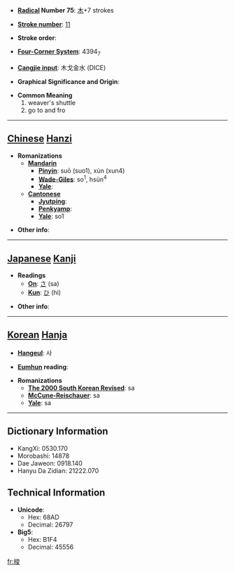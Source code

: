* '''[[Wiktionary:Chinese radical index| Radical]] Number 75''': [[Wiktionary:Chinese radical index 木|木]]+7 strokes

* '''[[Wiktionary:Chinese total strokes index|Stroke number]]''': [[Wiktionary:Chinese total strokes index 11|11]]

* '''Stroke order''': 

* '''[[Wiktionary:Chinese four corner index|Four-Corner System]]''': 4394<sub>7</sub>

* '''[[Wiktionary:Chinese Cangjie index|Cangjie input]]''': 木戈金水 (DICE)

* '''Graphical Significance and Origin''': 

* '''Common Meaning'''
*#weaver's shuttle
*# go to and fro


----

== [[Chinese]] [[Hanzi]] ==

* '''Romanizations'''
** '''[[Mandarin]]'''
*** '''[[Pinyin]]''': suō (suo1), xùn (xun4)
*** '''[[Wade-Giles]]''': so<sup>1</sup>, hsün<sup>4</sup>
*** '''[[Yale]]''': 
** '''[[Cantonese]]'''
*** '''[[Jyutping]]''':
*** '''[[Penkyamp]]''': 
*** '''[[Yale]]''': so1

* '''Other info''': 

----

== [[Japanese]] [[Kanji]] ==

* '''Readings'''
** '''[[On]]''': [[さ]] (sa)
** '''[[Kun]]''': [[ひ]] (hi)

* '''Other info''':  

----

== [[Korean]] [[Hanja]] ==

* '''[[Hangeul]]''': 사

* '''[[Eumhun]] reading''': 

* '''Romanizations'''
** '''[[The 2000 South Korean Revised Romanization|The 2000 South Korean Revised]]''': sa
** '''[[McCune-Reischauer]]''': sa
** '''[[Yale]]''': sa

----

== Dictionary Information ==

* KangXi: 0530.170
* Morobashi: 14878
* Dae Jaweon: 0918.140
* Hanyu Da Zidian: 21222.070

== Technical Information ==

* '''Unicode''':
** Hex: 68AD
** Decimal: 26797
* '''Big5''':
** Hex: B1F4
** Decimal: 45556

[[fr:梭]]